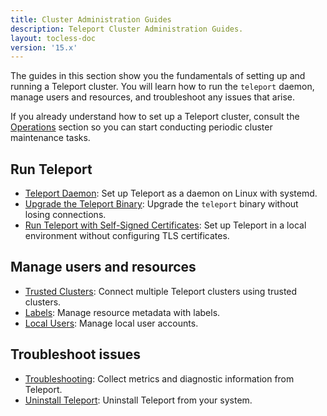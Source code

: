 ```yaml
---
title: Cluster Administration Guides
description: Teleport Cluster Administration Guides.
layout: tocless-doc
version: '15.x'
---
```


The guides in this section show you the fundamentals of setting up and running a
Teleport cluster. You will learn how to run the `teleport` daemon, manage users
and resources, and troubleshoot any issues that arise.

If you already understand how to set up a Teleport cluster, consult the
[Operations](/docs/management/operations) section so you can start conducting periodic
cluster maintenance tasks.

## Run Teleport

- [Teleport Daemon](/docs/management/admin/daemon): Set up Teleport as a daemon on Linux with systemd.
- [Upgrade the Teleport Binary](/docs/management/admin/upgrading-the-teleport-binary): Upgrade the `teleport` binary without losing connections.
- [Run Teleport with Self-Signed Certificates](/docs/management/admin/self-signed-certs): Set up Teleport in a local
  environment without configuring TLS certificates.

## Manage users and resources

- [Trusted Clusters](/docs/management/admin/trustedclusters): Connect multiple Teleport clusters using trusted clusters.
- [Labels](/docs/management/admin/labels): Manage resource metadata with labels.
- [Local Users](/docs/management/admin/users): Manage local user accounts.

## Troubleshoot issues

- [Troubleshooting](/docs/management/admin/troubleshooting): Collect metrics and diagnostic information from Teleport.
- [Uninstall Teleport](/docs/management/admin/uninstall-teleport): Uninstall Teleport from your system.
